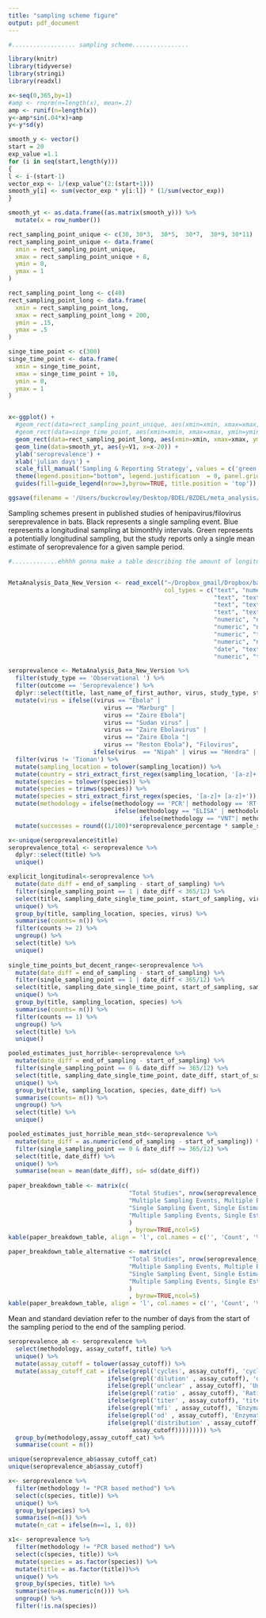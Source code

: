 ```yaml
---
title: "sampling scheme figure"
output: pdf_document
---
```


```r
#.................. sampling scheme................

library(knitr)
library(tidyverse)
library(stringi)
library(readxl)

```


```r

x<-seq(0,365,by=1)
#amp <- rnorm(n=length(x), mean=.2)
amp <- runif(n=length(x))
y<-amp*sin(.04*x)+amp
y<-y*sd(y)

smooth_y <- vector()
start = 20
exp_value =1.1
for (i in seq(start,length(y)))
{
l <- i-(start-1)
vector_exp <- 1/(exp_value^(2:(start+1)))
smooth_y[i] <- sum(vector_exp * y[i:l]) * (1/sum(vector_exp))
}

smooth_yt <- as.data.frame((as.matrix(smooth_y))) %>%
  mutate(x = row_number())

rect_sampling_point_unique <- c(30, 30*3,  30*5,  30*7,  30*9, 30*11)
rect_sampling_point_unique <- data.frame(
  xmin = rect_sampling_point_unique,
  xmax = rect_sampling_point_unique + 8,
  ymin = 0,
  ymax = 1
)

rect_sampling_point_long <- c(40)
rect_sampling_point_long <- data.frame(
  xmin = rect_sampling_point_long,
  xmax = rect_sampling_point_long + 200,
  ymin = .15,
  ymax = .5
)

singe_time_point <- c(300)
singe_time_point <- data.frame(
  xmin = singe_time_point,
  xmax = singe_time_point + 10,
  ymin = 0,
  ymax = 1
)


x<-ggplot() +
  #geom_rect(data=rect_sampling_point_unique, aes(xmin=xmin, xmax=xmax, ymin=ymin, ymax=ymax, fill='Multiple Sampling Events, Multiple Estimates'), color=NA, alpha=0.2) +
  #geom_rect(data=singe_time_point, aes(xmin=xmin, xmax=xmax, ymin=ymin, ymax=ymax, fill='Single Sampling Event, Single Estimate'), color=NA, alpha=0.4) +
  geom_rect(data=rect_sampling_point_long, aes(xmin=xmin, xmax=xmax, ymin=ymin, ymax=ymax, fill='Multiple Sampling Events, Single Estimate'), color=NA, alpha=0.4) +
  geom_line(data=smooth_yt, aes(y=V1, x=x-20)) +
  ylab('seroprevalence') +
  xlab('julian days') +
  scale_fill_manual('Sampling & Reporting Strategy', values = c('green', 'blue', 'black'), guide=guide_legend(override.aes = list(alpha = 1))) + 
  theme(legend.position="bottom", legend.justification  = 0, panel.grid.major = element_blank(), panel.grid.minor = element_blank(), panel.background = element_blank(), axis.line = element_line(colour = "black"))+
  guides(fill=guide_legend(nrow=3,byrow=TRUE, title.position = 'top'))

ggsave(filename = '/Users/buckcrowley/Desktop/BDEL/BZDEL/meta_analysis/sampling_plot.pdf', plot=x)


```
Sampling schemes present in published studies of henipavirus/filovirus sereprevalence in bats. Black represents a single sampling event. Blue represents a longitudinal sampling at bimonthly intervals. Green represents a potentially longitudinal sampling, but the study reports only a single mean estimate of seroprevalence for a given sample period.

\clearpage


```r

#.............ehhhh gonna make a table describing the amount of longitudinal studies.........


MetaAnalysis_Data_New_Version <- read_excel("~/Dropbox_gmail/Dropbox/bat virus meta-analysis/MetaAnalysis Data New Version.xlsx",
                                            col_types = c("text", "numeric", "text",
                                                          "text", "text", "text", "text", "text",
                                                          "text", "text", "text", "text", "text",
                                                          "text", "text", "text", "text", "numeric", "numeric",
                                                          "numeric", "numeric", "numeric",
                                                          "numeric", "numeric", "numeric",
                                                          "numeric", "text", "numeric", "numeric",
                                                          "numeric", "numeric", "date", "date",
                                                          "date", "text", "text", "text", "text",
                                                          "numeric", "text"))

seroprevalence <- MetaAnalysis_Data_New_Version %>%
  filter(study_type == 'Observational ') %>%
  filter(outcome == 'Seroprevalence') %>%
  dplyr::select(title, last_name_of_first_author, virus, study_type, study_design, methodology, species, sex, age_class, sampling_location, sampling_location_two, sample_size, seroprevalence_percentage, single_sampling_point, sampling_date_single_time_point, start_of_sampling, end_of_sampling, assay_cutoff) %>%
  mutate(virus = ifelse((virus == "Ebola" | 
                           virus == "Marburg" | 
                           virus == "Zaire Ebola"|
                           virus == "Sudan virus" | 
                           virus == "Zaire Ebolavirus" | 
                           virus == "Zaire Ebola "|
                           virus == "Reston Ebola"), "Filovirus", 
                        ifelse(virus  == "Nipah" | virus == "Hendra" | virus  == "Henipavirus", "Henipavirus", virus))) %>%
  filter(virus != 'Tioman') %>%
  mutate(sampling_location = tolower(sampling_location)) %>%
  mutate(country = stri_extract_first_regex(sampling_location, '[a-z]+')) %>%
  mutate(species = tolower(species)) %>%
  mutate(species = trimws(species)) %>%
  mutate(species = stri_extract_first_regex(species, '[a-z]+ [a-z]+')) %>%
  mutate(methodology = ifelse(methodology == 'PCR'| methodology == 'RT-PCR'| methodology == "RT-PCR  (urine)"| methodology == "RT-PCR (Oro-pharangyeal swab)", 'PCR based method', 
                              ifelse(methodology == "ELISA" | methodology == "ELISA + WB" | methodology == "Luminex", 'non nAb based method',
                                     ifelse(methodology == "VNT"| methodology == "SNT"| methodology == "Unclear, Presumably Neutralizing Antibodies", "nAb based method", methodology)))) %>%
  mutate(successes = round((1/100)*seroprevalence_percentage * sample_size,0)) 

x<-unique(seroprevalence$title)
seroprevalence_total <- seroprevalence %>%
  dplyr::select(title) %>% 
  unique()

explicit_longitudinal<-seroprevalence %>%
  mutate(date_diff = end_of_sampling - start_of_sampling) %>%
  filter(single_sampling_point == 1 | date_diff < 365/12) %>%
  select(title, sampling_date_single_time_point, start_of_sampling, virus, sampling_location, species) %>%
  unique() %>%
  group_by(title, sampling_location, species, virus) %>%
  summarise(counts= n()) %>%
  filter(counts >= 2) %>%
  ungroup() %>%
  select(title) %>%
  unique()
 
single_time_points_but_decent_range<-seroprevalence %>%
  mutate(date_diff = end_of_sampling - start_of_sampling) %>%
  filter(single_sampling_point == 1 | date_diff < 365/12) %>%
  select(title, sampling_date_single_time_point, start_of_sampling, sampling_location, species) %>%
  unique() %>%
  group_by(title, sampling_location, species) %>%
  summarise(counts= n()) %>%
  filter(counts == 1) %>%
  ungroup() %>%
  select(title) %>%
  unique()

pooled_estimates_just_horrible<-seroprevalence %>%
  mutate(date_diff = end_of_sampling - start_of_sampling) %>%
  filter(single_sampling_point == 0 & date_diff >= 365/12) %>%
  select(title, sampling_date_single_time_point, date_diff, start_of_sampling, sampling_location, species) %>%
  unique() %>%
  group_by(title, sampling_location, species, date_diff) %>%
  summarise(counts= n()) %>%
  ungroup() %>%
  select(title) %>%
  unique()

pooled_estimates_just_horrible_mean_std<-seroprevalence %>%
  mutate(date_diff = as.numeric(end_of_sampling - start_of_sampling)) %>%
  filter(single_sampling_point == 0 & date_diff >= 365/12) %>%
  select(title, date_diff) %>%
  unique() %>%
  summarise(mean = mean(date_diff), sd= sd(date_diff))
  
paper_breakdown_table <- matrix(c(
                                  "Total Studies", nrow(seroprevalence_total), "-", "","",
                                  "Multiple Sampling Events, Multiple Estimates", nrow(explicit_longitudinal), round(nrow(explicit_longitudinal)/nrow(seroprevalence_total),3)*100, "", "",
                                  "Single Sampling Event, Single Estimate", nrow(single_time_points_but_decent_range), round(nrow(single_time_points_but_decent_range)/nrow(seroprevalence_total),3)*100, "", "",
                                  "Multiple Sampling Events, Single Estimate", nrow(pooled_estimates_just_horrible), round(nrow(pooled_estimates_just_horrible)/nrow(seroprevalence_total),3)*100, pooled_estimates_just_horrible_mean_std$mean, round(pooled_estimates_just_horrible_mean_std$sd,1)
                                  )
                                  , byrow=TRUE,ncol=5)
kable(paper_breakdown_table, align = 'l', col.names = c('', 'Count', '%', 'Mean', 'Std. Dev.'))

paper_breakdown_table_alternative <- matrix(c(
                                  "Total Studies", nrow(seroprevalence_total), "-", "","",
                                  "Multiple Sampling Events, Multiple Estimates", nrow(explicit_longitudinal), round(nrow(explicit_longitudinal)/nrow(seroprevalence_total),3)*100, "", "",
                                  "Single Sampling Event, Single Estimate", nrow(single_time_points_but_decent_range), round(nrow(single_time_points_but_decent_range)/nrow(seroprevalence_total),3)*100, "", "",
                                  "Multiple Sampling Events, Single Estimate", nrow(pooled_estimates_just_horrible), round(nrow(pooled_estimates_just_horrible)/nrow(seroprevalence_total),3)*100, round(pooled_estimates_just_horrible_mean_std$mean,1), round(pooled_estimates_just_horrible_mean_std$sd,1)
                                  )
                                  , byrow=TRUE,ncol=5)
kable(paper_breakdown_table, align = 'l', col.names = c('', 'Count', '%', 'Mean', 'Std. Dev.'))


```
Mean and standard deviation refer to the number of days from the start of the sampling period to the end of the sampling period. 

```r

seroprevalence_ab <- seroprevalence %>%
  select(methodology, assay_cutoff, title) %>%
  unique() %>%
  mutate(assay_cutoff = tolower(assay_cutoff)) %>%
  mutate(assay_cutoff_cat = ifelse(grepl('cycles', assay_cutoff), 'cycle threshold', 
                            ifelse(grepl('dilution' , assay_cutoff), 'dilution threshold', 
                            ifelse(grepl('unclear' , assay_cutoff), 'Unclear/None Given', 
                            ifelse(grepl('ratio' , assay_cutoff), 'Ratio',
                            ifelse(grepl('titer' , assay_cutoff), 'titer',
                            ifelse(grepl('mfi' , assay_cutoff), 'Enzymatic Cutoff (MFI/OD)',
                            ifelse(grepl('od' , assay_cutoff), 'Enzymatic Cutoff (MFI/OD)',
                            ifelse(grepl('distribution' , assay_cutoff), 'distribution',
                                   assay_cutoff))))))))) %>%
  group_by(methodology,assay_cutoff_cat) %>%
  summarise(count = n())

unique(seroprevalence_ab$assay_cutoff_cat)
unique(seroprevalence_ab$assay_cutoff)

```

```r

x<- seroprevalence %>%
  filter(methodology != "PCR based method") %>%
  select(c(species, title)) %>%
  unique() %>%
  group_by(species) %>%
  summarise(n=n()) %>%
  mutate(n_cat = ifelse(n==1, 1, 0))

x1<- seroprevalence %>%
  filter(methodology != "PCR based method") %>%
  select(c(species, title)) %>%
  mutate(species = as.factor(species)) %>%
  mutate(title = as.factor(title))%>%
  unique() %>%
  group_by(species, title) %>%
  summarise(n=as.numeric(n())) %>%
  ungroup() %>%
  filter(!is.na(species))

```



